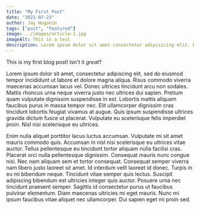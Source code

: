 ```yaml
---
title: "My First Post"
date: "2021-07-23"
author: Jay Hugonin
tags: ["post", "featured"]
image: ../images/article-1.jpg
imageAlt: This is a test
description: Lorem ipsum dolor sit amet consectetur adipisicing elit. Perferendis accusantium sit illo neque rem omnis quaerat, nam similique vitae delectus ad magni vel quo maxime, magnam placeat. Reprehenderit, distinctio aliquam?
---
```


This is my first blog post! Isn't it _great_?

Lorem ipsum dolor sit amet, consectetur adipiscing elit, sed do eiusmod tempor incididunt ut labore et dolore magna aliqua. Risus commodo viverra maecenas accumsan lacus vel. Donec ultrices tincidunt arcu non sodales. Mattis rhoncus urna neque viverra justo nec ultrices dui sapien. Pretium quam vulputate dignissim suspendisse in est. Lobortis mattis aliquam faucibus purus in massa tempor nec. Elit ullamcorper dignissim cras tincidunt lobortis feugiat vivamus at augue. Quis ipsum suspendisse ultrices gravida dictum fusce ut placerat. Vulputate eu scelerisque felis imperdiet proin. Nisl nisi scelerisque eu ultrices.

Enim nulla aliquet porttitor lacus luctus accumsan. Vulputate mi sit amet mauris commodo quis. Accumsan in nisl nisi scelerisque eu ultrices vitae auctor. Tellus pellentesque eu tincidunt tortor aliquam nulla facilisi cras. Placerat orci nulla pellentesque dignissim. Consequat mauris nunc congue nisi. Nec nam aliquam sem et tortor consequat. Consequat semper viverra nam libero justo laoreet sit amet. Id interdum velit laoreet id donec. Turpis in eu mi bibendum neque. Tincidunt vitae semper quis lectus. Suscipit adipiscing bibendum est ultricies integer quis auctor. Posuere urna nec tincidunt praesent semper. Sagittis id consectetur purus ut faucibus pulvinar elementum. Diam maecenas ultricies mi eget mauris. Nunc mi ipsum faucibus vitae aliquet nec ullamcorper. Dui sapien eget mi proin sed.
